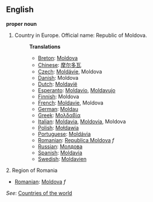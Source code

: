 ==English==

'''proper noun'''

# Country in Europe. Official name: Republic of Moldova.
#:'''Translations'''
#:*[[Breton]]: [[Moldova]]
#:*[[Chinese]]: [[摩尔多瓦]]
#:*[[Czech]]: [[Moldávie]], Moldova
#:*[[Danish]]: Moldova
#:*[[Dutch]]: [[Moldavië]]
#:*[[Esperanto]]: [[Moldavio]], [[Moldavujo]]
#:*[[Finnish]]: Moldova
#:*[[French]]: [[Moldavie]], Moldova
#:*[[German]]: [[Moldau]]
#:*[[Greek]]: [[Μολδαβία]]
#:*[[Italian]]: [[Moldavia]], [[Moldovia]], Moldova
#:*[[Polish]]: [[Mołdawia]]
#:*[[Portuguese]]: [[Moldávia]]
#:*[[Romanian]]: [[Republica Moldova]] ''f''
#:*[[Russian]]: [[Молдова]]
#:*[[Spanish]]: [[Moldavia]]
#:*[[Swedish]]: [[Moldavien]]

2. Region of Romania
*[[Romanian]]: [[Moldova]] ''f''

''See'': [[Countries of the world]]